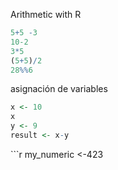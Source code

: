 Arithmetic with R

```r
5+5 -3
10-2
3*5
(5+5)/2
28%%6
```
asignación de variables
```r
x <- 10
x
y <- 9
result <- x-y
```


```r
my_numeric <-423
